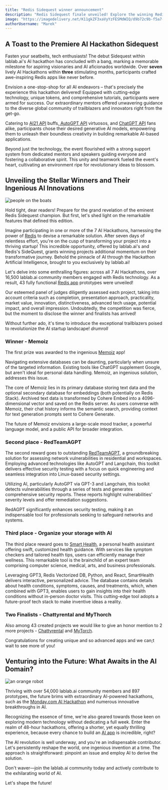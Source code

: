 ```yaml
---
title: "Redis Sidequest winner announcement"
description: "Redis Sidequest finale unveiled! Explore the winning Redis apps, innovative applications, and exclusive prizes claimed by victorious champions!"
image: "https://imagedelivery.net/K11gkZF3xaVyYzFESMdWIQ/d9b72c9b-f5a7-4b4a-a599-041093c05500/full"
authorUsername: "Marek"
---
```


## A Toast to the Premiere AI Hackathon Sidequest

Fasten your seatbelts, tech enthusiasts! The debut Sidequest within lablab.ai's AI hackathon has concluded with a bang, marking a memorable milestone for aspiring visionaries and AI aficionados worldwide. Over **seven** lively AI Hackathons within **three** stimulating months, participants crafted awe-inspiring Redis apps like never before.

Envision a one-stop-shop for all AI endeavors – that's precisely the experience this hackathon delivered! Equipped with cutting-edge technology, unique tokens, and comprehensive tutorials, participants were armed for success. Our extraordinary mentors offered unwavering guidance to the diverse global community of trailblazers and innovators right from the get-go.

Catering to [AI21 API](https://lablab.ai/tech/ai21-labs) buffs,[ AutoGPT API](https://lablab.ai/tech/autogpt) virtuosos, and [ChatGPT API](https://lablab.ai/tech/openai/chatgpt) fans alike, participants chose their desired generative AI models, empowering them to unleash their boundless creativity in building remarkable AI-based applications.

Beyond just the technology, the event flourished with a strong support system from dedicated mentors and speakers guiding everyone and fostering a collaborative spirit. This unity and teamwork fueled the event's heart, cultivating an environment ripe for revolutionary ideas to blossom.

## Unveiling the Stellar Winners and Their Ingenious AI Innovations

<Img src="https://imagedelivery.net/K11gkZF3xaVyYzFESMdWIQ/02d1408f-1150-4f54-70bb-f1d54c889d00/full" alt="people on the boats" />

Hold tight, dear readers! Prepare for the grand revelation of the eminent Redis Sidequest champion. But first, let's shed light on the remarkable features that defined this edition.

Imagine participating in one or more of the 7 AI Hackathons, harnessing the power of [Redis](https://lablab.ai/tech/redis) to devise a remarkable solution. After seven days of relentless effort, you're on the cusp of transforming your project into a thriving startup! This incredible opportunity, offered by lablab.ai's and Redis's SideQuest, grants winning projects additional momentum on their transformative journey. Behold the pinnacle of AI through the Hackathon Artificial Intelligence, brought to you exclusively by lablab.ai!

Let's delve into some enthralling figures: across all 7 AI Hackathons, over 16,500 lablab.ai community members engaged with Redis technology. As a result, 43 fully functional [Redis app](https://lablab.ai/apps/tech/redis) prototypes were unveiled!

Our esteemed panel of judges diligently assessed each project, taking into account criteria such as completion, presentation approach, practicality, market value, innovation, distinctiveness, advanced tech usage, potential impact, and overall impression. Undoubtedly, the competition was fierce, but the moment to disclose the winner and finalists has arrived!

Without further ado, it's time to introduce the exceptional trailblazers poised to revolutionize the AI startup landscape! *drumroll*

### Winner - Memoiz

The first prize was awarded to the ingenious [Memoiz](https://lablab.ai/event/ai-startup-hackathon-episode-2/we-absolutely-have-no-idea/memoiz) app!

Navigating extensive databases can be daunting, particularly when unsure of the targeted information. Existing tools like ChatGPT supplement Google, but aren't ideal for personal data handling. Memoiz, an ingenious solution, addresses this issue.

The core of Memoiz lies in its primary database storing text data and the optional secondary database for embeddings (both potentially on Redis Stack). Archived text data is transformed by Cohere Embed into a 4096-dimensional vector and saved on the Redis server. As users converse with Memoiz, their chat history informs the semantic search, providing context for text generation prompts sent to Cohere Generate.

The future of Memoiz envisions a large-scale mood tracker, a powerful language model, and a public API for broader integration.


### Second place - RedTeamAGPT

The second reward goes to outstanding [RedTeamAGPT](https://lablab.ai/event/autonomous-gpt-agents-hackathon/redteamagpt/redteamagpt), a groundbreaking solution for assessing network vulnerabilities in residential and workspaces. Employing advanced technologies like AutoGPT and Langchain, this toolkit delivers effective security testing with a focus on quick engineering and seamless integration into Linux-based security settings.

Utilizing AI, particularly AutoGPT via GPT-3 and Langchain, this toolkit detects vulnerabilities through a series of tests and generates comprehensive security reports. These reports highlight vulnerabilities' severity levels and offer remediation suggestions.

RedAGPT significantly enhances security testing, making it an indispensable tool for professionals seeking to safeguard networks and systems.


### Third place  - Organize your storage with AI

The third place reward goes to [Smart Health](https://lablab.ai/event/openai-hackathon/smarthealth/smart-health), a personal health assistant offering swift, customized health guidance. With services like symptom checkers and tailored health tips, users can efficiently manage their wellness. This remarkable tool is the brainchild of an expert team comprising computer science, medical, arts, and business professionals.

Leveraging GPT3, Redis Vectorized DB, Python, and React, SmartHealth delivers interactive, personalized advice. The database contains details about health conditions, symptoms, causes, and treatments, which, when combined with GPT3, enables users to gain insights into their health conditions without in-person doctor visits. This cutting-edge tool adopts a future-proof tech stack to make inventive ideas a reality.


### Two Finalists - Chattyrental and MyThorch

Also among 43 created projects we would like to give an honor mention to 2 more projects - [Chattyrental](https://lablab.ai/event/ai-startup-hackathon-episode-2/chattyrental-ai-room-assistant/chattyrental) and [MyTorch](https://lablab.ai/event/openai-hackathon/hcmuwus/mythorch-revolutionary-documents-interaction).

Congratulations for creating unique and so advanced apps and we can;t wait to see more of you!


## Venturing into the Future: What Awaits in the AI Domain?

<Img src="https://imagedelivery.net/K11gkZF3xaVyYzFESMdWIQ/eb685812-45ff-4c65-5e0b-b0703c7d4f00/full" alt="an orange robot" />

Thriving with over 54,000 lablab.ai community members and 897 prototypes, the future brims with extraordinary AI-powered hackathons, such as the [Monday.com AI Hackathon](https://lablab.ai/event/monday-ai-app-hackathon) and numerous innovative breakthroughs in AI.

Recognizing the essence of time, we're also geared towards those keen on exploring modern technology without dedicating a full week. Enter the realm of 48-hour hackathons, offering a shorter, yet equally thrilling experience, because every chance to build an [AI app](https://lablab.ai/apps) is incredible, right?

The AI revolution is well underway, and you're an indispensable contributor. Let's persistently reshape the world, one ingenious invention at a time. The approach is straightforward: pinpoint an issue and employ AI to derive the solution.

Don't waver—join the lablab.ai community today and actively contribute to the exhilarating world of AI.

Let's shape the future!
